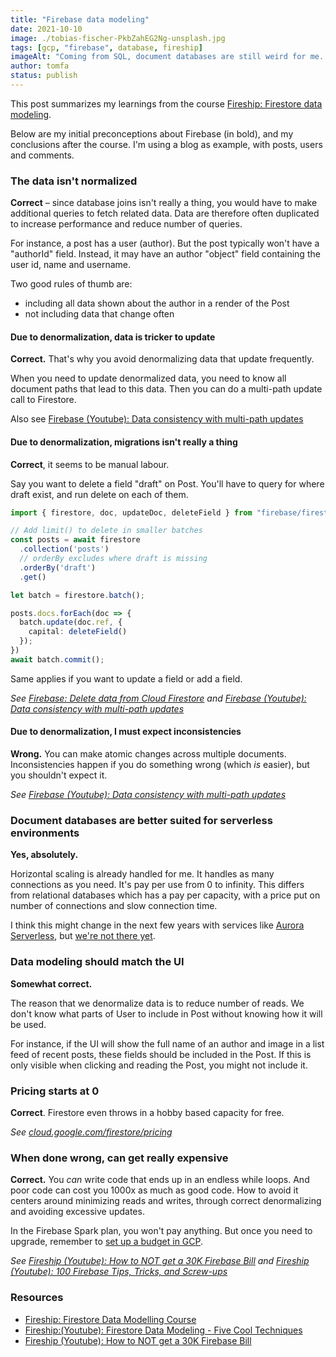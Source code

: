 ```yaml
---
title: "Firebase data modeling"
date: 2021-10-10
image: ./tobias-fischer-PkbZahEG2Ng-unsplash.jpg
tags: [gcp, "firebase", database, fireship]
imageAlt: "Coming from SQL, document databases are still weird for me. Image by @tofi on Unsplash"
author: tomfa
status: publish
---
```


This post summarizes my learnings from the course [Fireship: Firestore data modeling](https://fireship.io/courses/firestore-data-modeling/).

Below are my initial preconceptions about Firebase (in bold), and my conclusions after the course.
I'm using a blog as example, with posts, users and comments.

### The data isn't normalized

**Correct** – since database joins isn't really a thing, you would have to make additional queries to fetch related data.
Data are therefore often duplicated to increase performance and reduce number of queries.

For instance, a post has a user (author). But the post typically won't have a "authorId" field.
Instead, it may have an author "object" field containing the user id, name and username.

Two good rules of thumb are:
- including all data shown about the author in a render of the Post
- not including data that change often

#### Due to denormalization, data is tricker to update

**Correct.** That's why you avoid denormalizing data that update frequently.

When you need to update denormalized data, you need to know all document paths
that lead to this data. Then you can do a multi-path update call to Firestore.

Also see [Firebase (Youtube): Data consistency with multi-path updates](https://www.youtube.com/watch?v=i1n9Kw3AORw)

#### Due to denormalization, migrations isn't really a thing

**Correct**, it seems to be manual labour.

Say you want to delete a field "draft" on Post.
You'll have to query for where draft exist, and run delete on each of them.

```ts
import { firestore, doc, updateDoc, deleteField } from "firebase/firestore";

// Add limit() to delete in smaller batches
const posts = await firestore
  .collection('posts')
  // orderBy excludes where draft is missing
  .orderBy('draft')
  .get()

let batch = firestore.batch();

posts.docs.forEach(doc => {
  batch.update(doc.ref, {
    capital: deleteField()
  });
})
await batch.commit();
```

Same applies if you want to update a field or add a field.

_See [Firebase: Delete data from Cloud Firestore](https://firebase.google.com/docs/firestore/manage-data/delete-data)
and [Firebase (Youtube): Data consistency with multi-path updates](https://www.youtube.com/watch?v=i1n9Kw3AORw)_

#### Due to denormalization, I must expect inconsistencies

**Wrong.** You can make atomic changes across multiple documents.
Inconsistencies happen if you do something wrong (which _is_ easier), but
you shouldn't expect it.

_See [Firebase (Youtube): Data consistency with multi-path updates](https://www.youtube.com/watch?v=i1n9Kw3AORw)_

### Document databases are better suited for serverless environments

**Yes, absolutely.**

Horizontal scaling is already handled for me. It handles as many connections as you need. It's pay per use from 0 to infinity.
This differs from relational databases which has a pay per capacity, with
a price put on number of connections and slow connection time.

I think this might change in the next few years with services like
[Aurora Serverless](https://aws.amazon.com/rds/aurora/serverless/), but [we're
not there yet](/aurora-serverless-is-not-for-your-hobby-project/).

### Data modeling should match the UI
**Somewhat correct.**

The reason that we denormalize data is to reduce number of reads. We don't know
what parts of User to include in Post without knowing how it will be used.

For instance, if the UI will show the full name of an author and image in a list
feed of recent posts, these fields should be included in the Post. If this is only
visible when clicking and reading the Post, you might not include it.

### Pricing starts at 0

**Correct**. Firestore even throws in a hobby based capacity for free.

_See [cloud.google.com/firestore/pricing](https://cloud.google.com/firestore/pricing)_

### When done wrong, can get really expensive

**Correct.** You _can_ write code that ends up in an endless while loops.
And poor code can cost you 1000x as much as good code. How to avoid it
centers around minimizing reads and writes, through correct denormalizing and avoiding excessive updates.

In the Firebase Spark plan, you won't pay anything. But once you need to upgrade,
remember to [set up a budget in GCP](https://firebase.google.com/docs/projects/billing/avoid-surprise-bills).

_See [Fireship (Youtube): How to NOT get a 30K Firebase Bill](https://www.youtube.com/watch?v=Lb-Pnytoi-8) and [Fireship (Youtube): 100 Firebase Tips, Tricks, and Screw-ups](https://www.youtube.com/watch?v=iWEgpdVSZyg)_

### Resources

- [Fireship: Firestore Data Modelling Course](https://fireship.io/courses/firestore-data-modeling/)
- [Fireship:(Youtube): Firestore Data Modeling - Five Cool Techniques](https://www.youtube.com/watch?v=35RlydUf6xo)
- [Fireship (Youtube): How to NOT get a 30K Firebase Bill](https://www.youtube.com/watch?v=Lb-Pnytoi-8)
